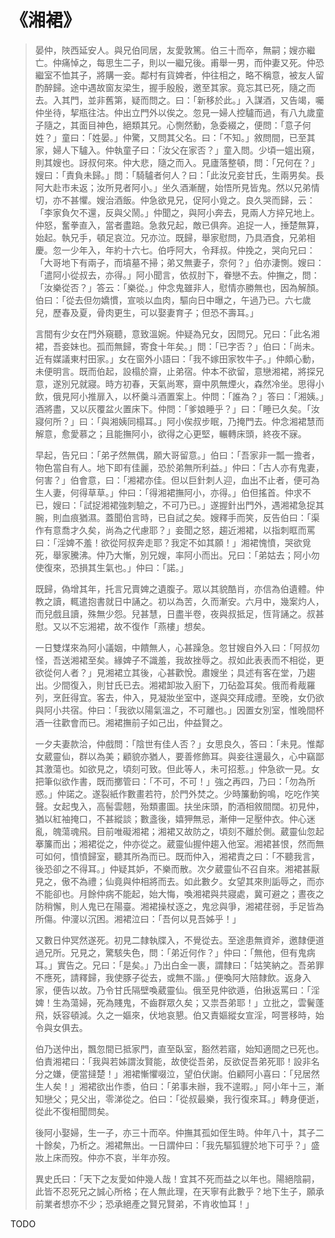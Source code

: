 # 《湘裙》

> 晏仲，陜西延安人。與兄伯同居，友愛敦篤。伯三十而卒，無嗣；嫂亦繼亡。仲痛悼之，每思生二子，則以一繼兄後。甫舉一男，而仲妻又死。仲恐繼室不恤其子，將購一妾。鄰村有貨婢者，仲往相之，略不稱意，被友人留酌醉歸。途中遇故窗友梁生，握手殷殷，邀至其家。竟忘其已死，隨之而去。入其門，並非舊第，疑而問之。曰：「新移於此。」入謀酒，又告竭，囑仲坐待，挈瓶往沽。仲出立門外以俟之。忽見一婦人控驢而過，有八九歲童子隨之，其面目神色，絕類其兄。心惻然動，急委綴之，便問：「意子何姓？」童曰：「姓晏。」仲驚，又問其父名。曰：「不知。」敘問間，已至其家，婦人下驢入。仲執童子曰：「汝父在家否？」童入問。少頃一媼出窺，則其嫂也。訝叔何來。仲大悲，隨之而入。見廬落整頓，問：「兄何在？」嫂曰：「責負未歸。」問：「騎驢者何人？曰：「此汝兄妾甘氏，生兩男矣。長阿大赴市未返；汝所見者阿小。」坐久酒漸醒，始悟所見皆鬼。然以兄弟情切，亦不甚懼。嫂治酒飯。仲急欲見兄，促阿小覓之。良久哭而歸，云：「李家負欠不還，反與父鬧。」仲聞之，與阿小奔去，見兩人方捽兄地上。仲怒，奮拳直入，當者盡踣。急救兄起，敵已俱奔。追捉一人，捶楚無算，始起。執兄手，頓足哀泣。兄亦泣。既歸，舉家慰問，乃具酒食，兄弟相慶。忽一少年入，年約十六七。伯呼阿大，令拜叔。仲挽之，哭向兄曰：「大哥地下有兩子，而墳墓不掃；弟又無妻子，奈何？」伯亦淒惻。嫂曰：「遣阿小從叔去，亦得。」阿小聞言，依叔肘下，眷戀不去。仲撫之，問：「汝樂從否？」答云：「樂從。」仲念鬼雖非人，慰情亦勝無也，因為解顏。伯曰：「從去但勿嬌慣，宣啖以血肉，驅向日中曝之，午過乃已。六七歲兒，歷春及夏，骨肉更生，可以娶妻育子；但恐不壽耳。」
>
> 言間有少女在門外窺聽，意致溫婉。仲疑為兄女，因問兄。兄曰：「此名湘裙，吾妾妹也。孤而無歸，寄食十年矣。」問：「已字否？」伯曰：「尚未。近有媒議東村田家。」女在窗外小語曰：「我不嫁田家牧牛子。」仲頗心動，未便明言。既而伯起，設榻於齋，止弟宿。仲本不欲留，意戀湘裙，將探兄意，遂別兄就寢。時方初春，天氣尚寒，齋中夙無煙火，森然冷坐。思得小飲，俄見阿小推扉入，以杯羹斗酒置案上。仲問：「誰為？」答曰：「湘姨。」酒將盡，又以灰覆盆火置床下。仲問：「爹娘睡乎？」曰：「睡已久矣。「汝寢何所？」曰：「與湘姨同榻耳。」阿小俟叔步眠，乃掩門去。仲念湘裙慧而解意，愈愛慕之；且能撫阿小，欲得之心更堅，輾轉床頭，終夜不寐。
>
> 早起，告兄曰：「弟孑然無偶，願大哥留意。」伯曰：「吾家非一瓢一擔者，物色當自有人。地下即有佳麗，恐於弟無所利益。」仲曰：「古人亦有鬼妻，何害？」伯會意，曰：「湘裙亦佳。但以巨針刺人迎，血出不止者，便可為生人妻，何得草草。」仲曰：「得湘裙撫阿小，亦得。」伯但搖首。仲求不已，嫂曰：「試捉湘裙強刺驗之，不可乃已。」遂握針出門外，遇湘裙急捉其腕，則血痕猶濕。蓋聞伯言時，已自試之矣。嫂釋手而笑，反告伯曰：「渠作有意喬才久矣，尚為之代慮耶？」妾聞之怒，趨近湘裙，以指刺眶而罵曰：「淫婢不羞！欲從阿叔奔走耶？我定不如其願！」湘裙愧憤，哭欲覓死，舉家騰沸。仲乃大慚，別兄嫂，率阿小而出。兄曰：「弟姑去；阿小勿使復來，恐損其生氣也。」仲曰：「諾。」
>
> 既歸，偽增其年，托言兄賣婢之遺腹子。眾以其貌酷肖，亦信為伯遺體。仲教之讀，輒遣抱書就日中誦之。初以為苦，久而漸安。六月中，幾案灼人，而兒戲且讀，殊無少怨。兒甚慧，日盡半卷，夜與叔抵足，恆背誦之。叔甚慰。又以不忘湘裙，故不復作「燕樓」想矣。
>
> 一日雙煤來為阿小議姻，中饋無人，心甚躁急。忽甘嫂自外入曰：「阿叔勿怪，吾送湘裙至矣。緣婢子不識羞，我故挫辱之。叔如此表表而不相從，更欲從何人者？」見湘裙立其後，心甚歡悅。肅嫂坐；具述有客在堂，乃趨出。少間復入，則甘氏已去。湘裙卸妝入廚下，刀砧盈耳矣。俄而肴胾羅列，烹飪得宜。客去，仲入，見凝妝坐室中，遂與交拜成禮。至晚，女仍欲與阿小共宿。仲曰：「我欲以陽氣溫之，不可離也。」因置女別室，惟晚間杯酒一往歡會而已。湘裙撫前子如己出，仲益賢之。
>
> 一夕夫妻款洽，仲戲問：「陰世有佳人否？」女思良久，答曰：「未見。惟鄰女葳靈仙，群以為美；顧貌亦猶人，要善修飾耳。與妾往還最久，心中竊鄙其激蕩也。如欲見之，頃刻可致。但此等人，未可招惹。」仲急欲一見。女把筆似欲作書，既而擲管曰：「不可，不可！」強之再四，乃曰：「勿為所惑。」仲諾之。遂裂紙作數畫若符，於門外焚之。少時簾動鉤鳴，吃吃作笑聲。女起曳入，高髻雲翹，殆類畫圖。扶坐床頭，酌酒相敘間闊。初見仲，猶以紅袖掩口，不甚縱談；數盞後，嬉狎無忌，漸伸一足壓仲衣。仲心迷亂，魄蕩魂飛。目前唯礙湘裙；湘裙又故防之，頃刻不離於側。葳靈仙忽起搴簾而出；湘裙從之，仲亦從之。葳靈仙握仲趨入他室。湘裙甚恨，然而無可如何，憤憤歸室，聽其所為而已。既而仲入，湘裙責之曰：「不聽我言，後恐卻之不得耳。」仲疑其妒，不樂而散。次夕葳靈仙不召自來。湘裙甚厭見之，傲不為禮；仙竟與仲相將而去。如此數夕。女望其來則詬辱之，而亦不能卻也。月餘仲病不能起，始大悔，喚湘裙與共寢處，冀可避之；晝夜之防稍懈，則人鬼已在陽臺。湘裙操杖逐之，鬼忿與爭，湘裙荏弱，手足皆為所傷。仲濅以沉困。湘裙泣曰：「吾何以見吾姊乎！」
>
> 又數日仲冥然遂死。初見二隸執牒入，不覺從去。至途患無資斧，邀隸便道過兄所。兄見之，驚駭失色，問：「弟近何作？」仲曰：「無他，但有鬼病耳。」實告之。兄曰：「是矣。」乃出白金一裹，謂隸曰：「姑笑納之。吾弟罪不應死，請釋歸，我使豚子從去，或無不諧。」便喚阿大陪隸飲。返身入家，便告以故。乃令甘氏隔壁喚葳靈仙。俄至見仲欲遁，伯揪返罵曰：「淫婢！生為蕩婦，死為賤鬼，不齒群眾久矣；又祟吾弟耶！」立批之，雲鬢蓬飛，妖容頓減。久之一嫗來，伏地哀懇。伯又責嫗縱女宣淫，呵詈移時，始令與女俱去。
>
> 伯乃送仲出，飄忽間已抵家門，直至臥室，豁然若寤，始知適間之已死也。伯責湘裙曰：「我與若姊謂汝賢能，故使從吾弟，反欲促吾弟死耶！設非名分之嫌，便當撻楚！」湘裙慚懼啜泣，望伯伏謝。伯顧阿小喜曰：「兒居然生人矣！」湘裙欲出作黍，伯曰：「弟事未辦，我不遑暇。」阿小年十三，漸知戀父；見父出，零涕從之。伯曰：「從叔最樂，我行復來耳。」轉身便逝，從此不復相聞問矣。
>
> 後阿小娶婦，生一子，亦三十而卒。仲撫其孤如侄生時。仲年八十，其子二十餘矣，乃析之。湘裙無出。一日謂仲曰：「我先驅狐貍於地下可乎？」盛妝上床而歿。仲亦不哀，半年亦歿。
>
> 異史氏曰：「天下之友愛如仲幾人哉！宜其不死而益之以年也。陽絕陰嗣，此皆不忍死兄之誠心所格；在人無此理，在天寧有此數乎？地下生子，願承前業者想亦不少；恐承絕產之賢兄賢弟，不肯收恤耳！」

TODO
